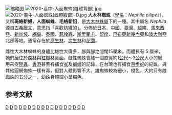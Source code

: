 {{noteTA|G1 = TO}}
{{Speciesbox 
| taxon = Nephila pilipes
| image = Giant Wood Spider (Nephila pilipes) in Kawal WS, AP W IMG 1704.jpg
| binomial_authority = ([[Johan_Christian_Fabricius|Fabricius]], 1793)
<ref name='id13408'>{{cite web| url =http://www.bioinfo.cn/db05/BjdwSpecies.php?action=view&id=13408| title =毛络新妇| work =《中国动物物种编目数据库》| publisher =中国科学院微生物研究所| author =中国科学院动物研究所| accessdate =2009-04-28| deadurl =yes| archiveurl =https://web.archive.org/web/20160305073916/http://www.bioinfo.cn/db05/BjdwSpecies.php?action=view&id=13408| archivedate =2016-03-05}}</ref>| synonyms = ''Nephila maculata''
}}
[[File:Nephila_pilipes,_Bangunjiwo,_Bantul_2015-09-19_04.jpg|缩略图]]
[[File:2020-臺中-人面蜘蛛(雌體背部).jpg|thumb]]
[[File:2020-臺中-人面蜘蛛(雌體腹部)-D.jpg|thumb]]
'''大木林蜘蛛'''（[[學名|學名]]：''Nephila pilipes''），又稱'''斑絡新婦'''，'''人面蜘蛛'''、'''毛络新妇'''，是[[大木林蛛屬|大木林蛛屬]]下的一種。其中屬名 ''Nephila'' 源自[[古希臘文|古希臘文]]，意思指「喜歡紡織的」。分佈於[[日本|日本]]、[[中國|中國]]、[[臺灣|臺灣]]、[[越南|越南]]、[[馬來西亞|馬來西亞]]、[[新加坡|新加坡]]、[[緬甸|緬甸]]、[[泰國|泰國]]、[[菲律賓|菲律賓]]、[[斯里蘭卡|斯里蘭卡]]、[[印度|印度]]、[[巴布亞新幾內亞|巴布亞新幾內亞]]和[[澳大利亞|澳大利亞]]北部等地。通常存在於[[原生林|原生林]]、[[次生林|次生林]]和[[花園|花園]]。

雌性大木林蜘蛛的身體比雄性大得多，腳與腳之間闊15厘米，而體長有 5 厘米。牠們居住於[[森林|森林]]與[[紅樹林|紅樹林]]裏面。雌性蜘蛛會結一個直徑約1[[公尺|公尺]]～3[[公尺|公尺]]大小的網用來捉[[昆蟲|昆蟲]]，[[香港|香港]]甚至有捕食[[雀|雀]]及[[蝙蝠|蝙蝠]]的記錄，在台灣也有捕食[[尖吻蝮|百步蛇]]的紀錄。與其他圓網蜘蛛一樣有毒，但對人體影響不大。雄蜘蛛較為細小，橙色，大約只有雌蜘蛛的五分之一。幼蛛身體細小呈楬色。

==参考文献==
{{reflist}}
{{commons|Nephila pilipes}}

{{Taxonbar}}
[[Category:络新妇属|D]]
[[Category:日本動物|D]]
[[Category:中國蜘蛛|D]]
[[Category:越南動物|D]]
[[Category:台灣蜘蛛|D]]
[[Category:新加坡动物|D]]
[[Category:緬甸動物|D]]
[[Category:印尼動物|D]]
[[Category:泰國動物|D]]
[[Category:菲律賓動物|D]]
[[Category:斯里蘭卡動物|D]]
[[Category:馬來西亞動物|D]]
[[Category:印度節肢動物|D]]
[[Category:巴布亞新幾內亞動物|D]]
[[Category:澳大利亞節肢動物|D]]
[[Category:香港動物|D]]
[[Category:澳門動物|D]]
[[Category:_1793年描述的动物|D]]
